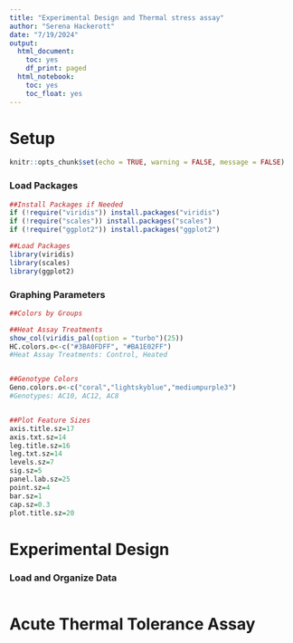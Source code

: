 ```yaml
---
title: "Experimental Design and Thermal stress assay"
author: "Serena Hackerott"
date: "7/19/2024"
output:
  html_document:
    toc: yes
    df_print: paged
  html_notebook:
    toc: yes
    toc_float: yes
---
```


# Setup

```r
knitr::opts_chunk$set(echo = TRUE, warning = FALSE, message = FALSE)
```


### Load Packages
```r
##Install Packages if Needed
if (!require("viridis")) install.packages("viridis")
if (!require("scales")) install.packages("scales")
if (!require("ggplot2")) install.packages("ggplot2")

##Load Packages
library(viridis)
library(scales)
library(ggplot2)
```


### Graphing Parameters
```r

##Colors by Groups

##Heat Assay Treatments
show_col(viridis_pal(option = "turbo")(25))
HC.colors.o<-c("#3BA0FDFF", "#BA1E02FF")
#Heat Assay Treatments: Control, Heated


##Genotype Colors
Geno.colors.o<-c("coral","lightskyblue","mediumpurple3")
#Genotypes: AC10, AC12, AC8


##Plot Feature Sizes
axis.title.sz=17
axis.txt.sz=14
leg.title.sz=16
leg.txt.sz=14
levels.sz=7
sig.sz=5
panel.lab.sz=25
point.sz=4
bar.sz=1
cap.sz=0.3
plot.title.sz=20

```


# Experimental Design

### Load and Organize Data
```r

```


# Acute Thermal Tolerance Assay
```r

```

